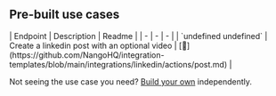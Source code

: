 
## Pre-built use cases

<AccordionGroup>


<Accordion title="Others">
| Endpoint | Description | Readme |
| - | - | - |
| `undefined undefined` | Create a linkedin post with an optional video | [🔗](https://github.com/NangoHQ/integration-templates/blob/main/integrations/linkedin/actions/post.md) |
</Accordion>

</AccordionGroup>

<Tip>Not seeing the use case you need? [Build your own](https://docs.nango.dev/guides/customize/setup) independently.</Tip>
